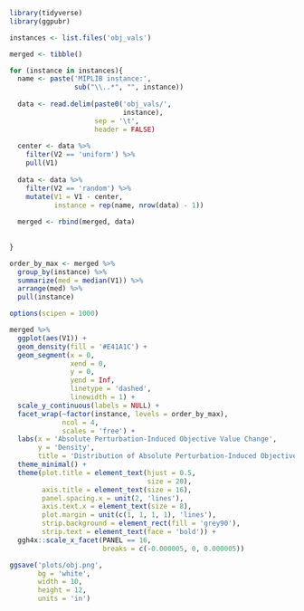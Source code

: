 ```{r}
library(tidyverse)
library(ggpubr)
```

```{r}
instances <- list.files('obj_vals')
```

```{r}
merged <- tibble()

for (instance in instances){
  name <- paste('MIPLIB instance:',
                sub("\\..*", "", instance))
                
  data <- read.delim(paste0('obj_vals/',
                            instance),
                     sep = '\t',
                     header = FALSE)
  
  center <- data %>% 
    filter(V2 == 'uniform') %>% 
    pull(V1)
  
  data <- data %>% 
    filter(V2 == 'random') %>% 
    mutate(V1 = V1 - center,
           instance = rep(name, nrow(data) - 1))
  
  merged <- rbind(merged, data)
  
  
}
```

```{r}
order_by_max <- merged %>%
  group_by(instance) %>%
  summarize(med = median(V1)) %>%
  arrange(med) %>%
  pull(instance)
```


```{r}
options(scipen = 1000)

merged %>% 
  ggplot(aes(V1)) +
  geom_density(fill = '#E41A1C') +
  geom_segment(x = 0,
               xend = 0,
               y = 0,
               yend = Inf,
               linetype = 'dashed',
               linewidth = 1) +
  scale_y_continuous(labels = NULL) +
  facet_wrap(~factor(instance, levels = order_by_max),
             ncol = 4,
             scales = 'free') +
  labs(x = 'Absolute Perturbation-Induced Objective Value Change',
       y = 'Density',
       title = 'Distribution of Absolute Perturbation-Induced Objective Value Changes') +
  theme_minimal() +
  theme(plot.title = element_text(hjust = 0.5,
                                  size = 20),
        axis.title = element_text(size = 16),
        panel.spacing.x = unit(2, 'lines'),
        axis.text.x = element_text(size = 8),
        plot.margin = unit(c(1, 1, 1, 1), 'lines'),
        strip.background = element_rect(fill = 'grey90'),
        strip.text = element_text(face = 'bold')) +
  ggh4x::scale_x_facet(PANEL == 16,
                       breaks = c(-0.000005, 0, 0.000005))

ggsave('plots/obj.png',
       bg = 'white',
       width = 10,
       height = 12,
       units = 'in')
```